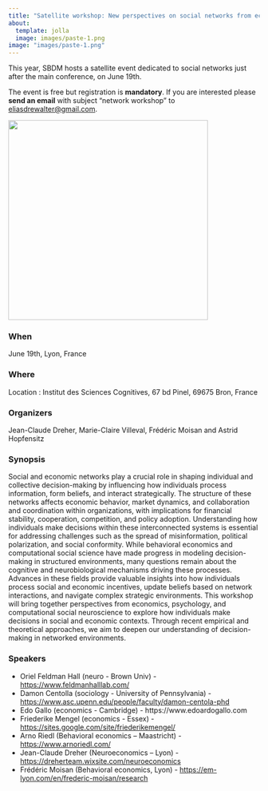 ```yaml
---
title: "Satellite workshop: New perspectives on social networks from economics, psychology and neuroscience"
about:
  template: jolla
  image: images/paste-1.png
image: "images/paste-1.png"
---
```


This year, SBDM hosts a satellite event dedicated to social networks
just after the main conference, on June 19th.

The event is free but registration is **mandatory**. If you are
interested please **send an email** with subject "network workshop" to
[eliasdrewalter\@gmail.com](eliasdrewalter@gmail.com).

![](images/paste-1.png){fig-align="center" width="400"}

### When

June 19th, Lyon, France

### Where

Location : Institut des Sciences Cognitives, 67 bd Pinel, 69675 Bron,
France

### Organizers

Jean-Claude Dreher, Marie-Claire Villeval, Frédéric Moisan and Astrid
Hopfensitz

### Synopsis

Social and economic networks play a crucial role in shaping individual
and collective decision-making by influencing how individuals process
information, form beliefs, and interact strategically. The structure of
these networks affects economic behavior, market dynamics, and
collaboration and coordination within organizations, with implications
for financial stability, cooperation, competition, and policy adoption.
Understanding how individuals make decisions within these interconnected
systems is essential for addressing challenges such as the spread of
misinformation, political polarization, and social conformity. While
behavioral economics and computational social science have made progress
in modeling decision-making in structured environments, many questions
remain about the cognitive and neurobiological mechanisms driving these
processes. Advances in these fields provide valuable insights into how
individuals process social and economic incentives, update beliefs based
on network interactions, and navigate complex strategic environments.
This workshop will bring together perspectives from economics,
psychology, and computational social neuroscience to explore how
individuals make decisions in social and economic contexts. Through
recent empirical and theoretical approaches, we aim to deepen our
understanding of decision-making in networked environments.

### Speakers

-   Oriel Feldman Hall (neuro - Brown Univ) -
    <https://www.feldmanhalllab.com/>
-   Damon Centolla (sociology - University of Pennsylvania) -
    <https://www.asc.upenn.edu/people/faculty/damon-centola-phd>
-   Edo Gallo (economics - Cambridge) - https://www.edoardogallo.com
-   Friederike Mengel (economics - Essex) -
    <https://sites.google.com/site/friederikemengel/>
-   Arno Riedl (Behavioral economics – Maastricht) -
    <https://www.arnoriedl.com/>
-   Jean-Claude Dreher (Neuroeconomics – Lyon) -
    <https://dreherteam.wixsite.com/neuroeconomics>
-   Frédéric Moisan (Behavioral economics, Lyon) -
    <https://em-lyon.com/en/frederic-moisan/research>